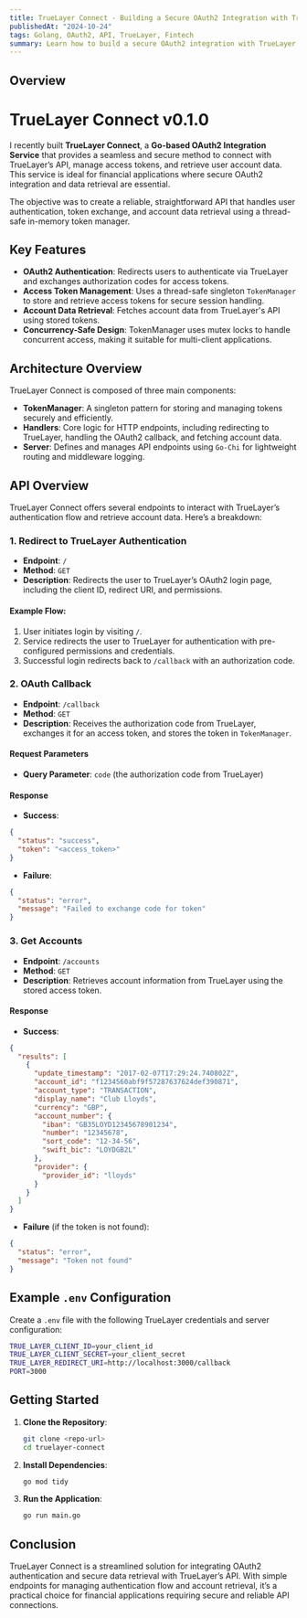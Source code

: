 ```yaml
---
title: TrueLayer Connect - Building a Secure OAuth2 Integration with TrueLayer in Go
publishedAt: "2024-10-24"
tags: Golang, OAuth2, API, TrueLayer, Fintech
summary: Learn how to build a secure OAuth2 integration with TrueLayer in Go, featuring multiple endpoints to authenticate, retrieve accounts, and store access tokens using a simple in-memory token manager.
---
```


## Overview

# TrueLayer Connect v0.1.0

I recently built **TrueLayer Connect**, a **Go-based OAuth2 Integration Service** that provides a seamless and secure method to connect with TrueLayer’s API, manage access tokens, and retrieve user account data. This service is ideal for financial applications where secure OAuth2 integration and data retrieval are essential.

The objective was to create a reliable, straightforward API that handles user authentication, token exchange, and account data retrieval using a thread-safe in-memory token manager.

## Key Features

- **OAuth2 Authentication**: Redirects users to authenticate via TrueLayer and exchanges authorization codes for access tokens.
- **Access Token Management**: Uses a thread-safe singleton `TokenManager` to store and retrieve access tokens for secure session handling.
- **Account Data Retrieval**: Fetches account data from TrueLayer's API using stored tokens.
- **Concurrency-Safe Design**: TokenManager uses mutex locks to handle concurrent access, making it suitable for multi-client applications.

## Architecture Overview

TrueLayer Connect is composed of three main components:

- **TokenManager**: A singleton pattern for storing and managing tokens securely and efficiently.
- **Handlers**: Core logic for HTTP endpoints, including redirecting to TrueLayer, handling the OAuth2 callback, and fetching account data.
- **Server**: Defines and manages API endpoints using `Go-Chi` for lightweight routing and middleware logging.

## API Overview

TrueLayer Connect offers several endpoints to interact with TrueLayer’s authentication flow and retrieve account data. Here’s a breakdown:

### 1. **Redirect to TrueLayer Authentication**

- **Endpoint**: `/`
- **Method**: `GET`
- **Description**: Redirects the user to TrueLayer’s OAuth2 login page, including the client ID, redirect URI, and permissions.

#### Example Flow:

1. User initiates login by visiting `/`.
2. Service redirects the user to TrueLayer for authentication with pre-configured permissions and credentials.
3. Successful login redirects back to `/callback` with an authorization code.

### 2. **OAuth Callback**

- **Endpoint**: `/callback`
- **Method**: `GET`
- **Description**: Receives the authorization code from TrueLayer, exchanges it for an access token, and stores the token in `TokenManager`.

#### Request Parameters

- **Query Parameter**: `code` (the authorization code from TrueLayer)

#### Response

- **Success**:

```json
{
  "status": "success",
  "token": "<access_token>"
}
```

- **Failure**:

```json
{
  "status": "error",
  "message": "Failed to exchange code for token"
}
```

### 3. **Get Accounts**

- **Endpoint**: `/accounts`
- **Method**: `GET`
- **Description**: Retrieves account information from TrueLayer using the stored access token.

#### Response

- **Success**:

```json
{
  "results": [
    {
      "update_timestamp": "2017-02-07T17:29:24.740802Z",
      "account_id": "f1234560abf9f57287637624def390871",
      "account_type": "TRANSACTION",
      "display_name": "Club Lloyds",
      "currency": "GBP",
      "account_number": {
        "iban": "GB35LOYD12345678901234",
        "number": "12345678",
        "sort_code": "12-34-56",
        "swift_bic": "LOYDGB2L"
      },
      "provider": {
        "provider_id": "lloyds"
      }
    }
  ]
}
```

- **Failure** (if the token is not found):

```json
{
  "status": "error",
  "message": "Token not found"
}
```

## Example `.env` Configuration

Create a `.env` file with the following TrueLayer credentials and server configuration:

```bash
TRUE_LAYER_CLIENT_ID=your_client_id
TRUE_LAYER_CLIENT_SECRET=your_client_secret
TRUE_LAYER_REDIRECT_URI=http://localhost:3000/callback
PORT=3000
```

## Getting Started

1. **Clone the Repository**:

   ```bash
   git clone <repo-url>
   cd truelayer-connect
   ```

2. **Install Dependencies**:

   ```bash
   go mod tidy
   ```

3. **Run the Application**:

   ```bash
   go run main.go
   ```

## Conclusion

TrueLayer Connect is a streamlined solution for integrating OAuth2 authentication and secure data retrieval with TrueLayer’s API. With simple endpoints for managing authentication flow and account retrieval, it’s a practical choice for financial applications requiring secure and reliable API connections.
